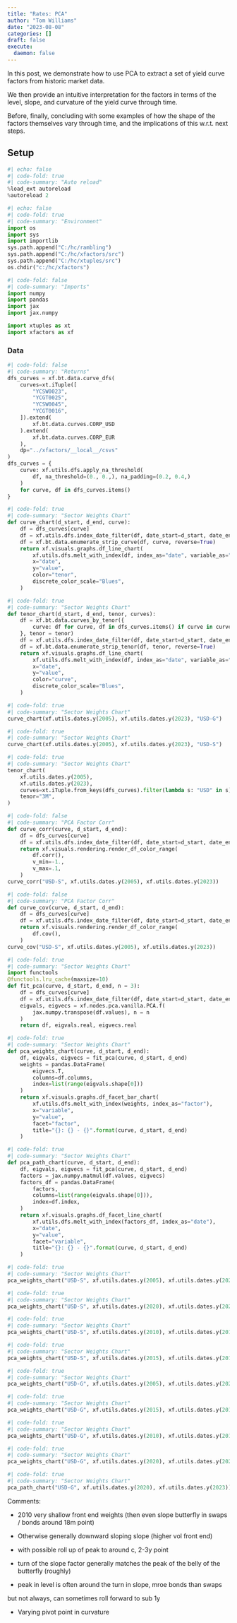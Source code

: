```yaml
---
title: "Rates: PCA"
author: "Tom Williams"
date: "2023-08-08"
categories: []
draft: false
execute:
  daemon: false
---
```


In this post, we demonstrate how to use PCA to extract a set of yield curve factors from historic market data.

We then provide an intuitive interpretation for the factors in terms of the level, slope, and curvature of the yield curve through time.

Before, finally, concluding with some examples of how the shape of the factors themselves vary through time, and the implications of this w.r.t. next steps.

## Setup

```python
#| echo: false
#| code-fold: true
#| code-summary: "Auto reload"
%load_ext autoreload
%autoreload 2
```

```python
#| echo: false
#| code-fold: true
#| code-summary: "Environment"
import os
import sys
import importlib
sys.path.append("C:/hc/rambling")
sys.path.append("C:/hc/xfactors/src")
sys.path.append("C:/hc/xtuples/src")
os.chdir("c:/hc/xfactors")
```

```python
#| code-fold: false
#| code-summary: "Imports"
import numpy
import pandas
import jax
import jax.numpy

import xtuples as xt
import xfactors as xf
```

### Data

```python
#| code-fold: false
#| code-summary: "Returns"
dfs_curves = xf.bt.data.curve_dfs(
    curves=xt.iTuple([
        "YCSW0023",
        "YCGT0025",
        "YCSW0045",
        "YCGT0016",
    ]).extend(
        xf.bt.data.curves.CORP_USD
    ).extend(
        xf.bt.data.curves.CORP_EUR
    ),
    dp="../xfactors/__local__/csvs"
)
dfs_curves = {
    curve: xf.utils.dfs.apply_na_threshold(
        df, na_threshold=(0., 0.,), na_padding=(0.2, 0.4,)
    )
    for curve, df in dfs_curves.items()
}
```


```python
#| code-fold: true
#| code-summary: "Sector Weights Chart"
def curve_chart(d_start, d_end, curve):
    df = dfs_curves[curve]
    df = xf.utils.dfs.index_date_filter(df, date_start=d_start, date_end=d_end)
    df = xf.bt.data.enumerate_strip_curve(df, curve, reverse=True)
    return xf.visuals.graphs.df_line_chart(
        xf.utils.dfs.melt_with_index(df, index_as="date", variable_as="tenor"),
        x="date",
        y="value",
        color="tenor",
        discrete_color_scale="Blues",
    )
```

```python
#| code-fold: true
#| code-summary: "Sector Weights Chart"
def tenor_chart(d_start, d_end, tenor, curves):
    df = xf.bt.data.curves_by_tenor({
        curve: df for curve, df in dfs_curves.items() if curve in curves
    }, tenor = tenor)
    df = xf.utils.dfs.index_date_filter(df, date_start=d_start, date_end=d_end)
    df = xf.bt.data.enumerate_strip_tenor(df, tenor, reverse=True)
    return xf.visuals.graphs.df_line_chart(
        xf.utils.dfs.melt_with_index(df, index_as="date", variable_as="curve"),
        x="date",
        y="value",
        color="curve",
        discrete_color_scale="Blues",
    )
```


```python
#| code-fold: true
#| code-summary: "Sector Weights Chart"
curve_chart(xf.utils.dates.y(2005), xf.utils.dates.y(2023), "USD-G")
```


```python
#| code-fold: true
#| code-summary: "Sector Weights Chart"
curve_chart(xf.utils.dates.y(2005), xf.utils.dates.y(2023), "USD-S")
```

```python
#| code-fold: true
#| code-summary: "Sector Weights Chart"
tenor_chart(
    xf.utils.dates.y(2005),
    xf.utils.dates.y(2023),
    curves=xt.iTuple.from_keys(dfs_curves).filter(lambda s: "USD" in s),
    tenor="3M",
)
```

```python
#| code-fold: false
#| code-summary: "PCA Factor Corr"
def curve_corr(curve, d_start, d_end):
    df = dfs_curves[curve]
    df = xf.utils.dfs.index_date_filter(df, date_start=d_start, date_end=d_end)
    return xf.visuals.rendering.render_df_color_range(
        df.corr(),
        v_min=-1.,
        v_max=.1,
    )
curve_corr("USD-S", xf.utils.dates.y(2005), xf.utils.dates.y(2023))
```

```python
#| code-fold: false
#| code-summary: "PCA Factor Corr"
def curve_cov(curve, d_start, d_end):
    df = dfs_curves[curve]
    df = xf.utils.dfs.index_date_filter(df, date_start=d_start, date_end=d_end)
    return xf.visuals.rendering.render_df_color_range(
        df.cov(),
    )
curve_cov("USD-S", xf.utils.dates.y(2005), xf.utils.dates.y(2023))
```

```python
#| code-fold: true
#| code-summary: "Sector Weights Chart"
import functools
@functools.lru_cache(maxsize=10)
def fit_pca(curve, d_start, d_end, n = 3):
    df = dfs_curves[curve]
    df = xf.utils.dfs.index_date_filter(df, date_start=d_start, date_end=d_end)
    eigvals, eigvecs = xf.nodes.pca.vanilla.PCA.f(
        jax.numpy.transpose(df.values), n = n
    )
    return df, eigvals.real, eigvecs.real
```


```python
#| code-fold: true
#| code-summary: "Sector Weights Chart"
def pca_weights_chart(curve, d_start, d_end):
    df, eigvals, eigvecs = fit_pca(curve, d_start, d_end)
    weights = pandas.DataFrame(
        eigvecs.T,
        columns=df.columns,
        index=list(range(eigvals.shape[0]))
    )
    return xf.visuals.graphs.df_facet_bar_chart(
        xf.utils.dfs.melt_with_index(weights, index_as="factor"),
        x="variable",
        y="value",
        facet="factor",
        title="{}: {} - {}".format(curve, d_start, d_end)
    )
```



```python
#| code-fold: true
#| code-summary: "Sector Weights Chart"
def pca_path_chart(curve, d_start, d_end):
    df, eigvals, eigvecs = fit_pca(curve, d_start, d_end)
    factors = jax.numpy.matmul(df.values, eigvecs)
    factors_df = pandas.DataFrame(
        factors,
        columns=list(range(eigvals.shape[0])),
        index=df.index,
    )
    return xf.visuals.graphs.df_facet_line_chart(
        xf.utils.dfs.melt_with_index(factors_df, index_as="date"),
        x="date",
        y="value",
        facet="variable",
        title="{}: {} - {}".format(curve, d_start, d_end)
    )
```



```python
#| code-fold: true
#| code-summary: "Sector Weights Chart"
pca_weights_chart("USD-S", xf.utils.dates.y(2005), xf.utils.dates.y(2023))
```


```python
#| code-fold: true
#| code-summary: "Sector Weights Chart"
pca_weights_chart("USD-S", xf.utils.dates.y(2020), xf.utils.dates.y(2023))
```



```python
#| code-fold: true
#| code-summary: "Sector Weights Chart"
pca_weights_chart("USD-S", xf.utils.dates.y(2010), xf.utils.dates.y(2015))
```



```python
#| code-fold: true
#| code-summary: "Sector Weights Chart"
pca_weights_chart("USD-S", xf.utils.dates.y(2015), xf.utils.dates.y(2018))
```



```python
#| code-fold: true
#| code-summary: "Sector Weights Chart"
pca_weights_chart("USD-G", xf.utils.dates.y(2005), xf.utils.dates.y(2023))
```


```python
#| code-fold: true
#| code-summary: "Sector Weights Chart"
pca_weights_chart("USD-G", xf.utils.dates.y(2015), xf.utils.dates.y(2018))
```


```python
#| code-fold: true
#| code-summary: "Sector Weights Chart"
pca_weights_chart("USD-G", xf.utils.dates.y(2010), xf.utils.dates.y(2015))
```



```python
#| code-fold: true
#| code-summary: "Sector Weights Chart"
pca_weights_chart("USD-G", xf.utils.dates.y(2020), xf.utils.dates.y(2023))
```



```python
#| code-fold: true
#| code-summary: "Sector Weights Chart"
pca_path_chart("USD-G", xf.utils.dates.y(2020), xf.utils.dates.y(2023))
```



Comments:

- 2010 very shallow front end weights (then even slope butterfly in swaps / bonds around 18m point)

- Otherwise generally downward sloping slope (higher vol front end)

- with possible roll up of peak to around c, 2-3y point

- turn of the slope factor generally matches the peak of the belly of the butterfly (roughly)

- peak in level is often around the turn in slope, mroe bonds than swaps

but not always, can sometimes roll forward to sub 1y

- Varying pivot point in curvature